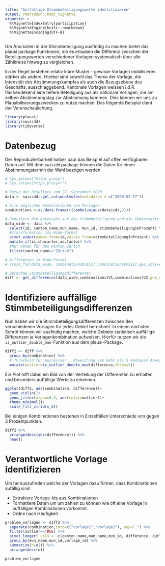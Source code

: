 ```yaml
---
title: "Auffällige Stimmbeteiligungswerte identifizieren"
output: rmarkdown::html_vignette
vignette: >
  %\VignetteIndexEntry{participation}
  %\VignetteEngine{knitr::rmarkdown}
  %\VignetteEncoding{UTF-8}
---
```


Um Anomalien in der Stimmbeteiligung ausfindig zu machen bietet das plausi package Funktionen, die es erlauben die Differenz zwischen der Beteiligungswerten verschiedener Vorlagen systematisch über alle Zählkreise hinweg zu vergleichen.

In der Regel bestehen relativ klare Muster - gewisse Vorlagen mobilisieren stärker als andere. Hierbei sind sowohl das Thema der Vorlage, die Intensität des Abstimmungskampfes als auch die Bezugsebene des Geschäfts. ausschlaggebend. Kantonale Vorlagen weissen i.d.R. flächendekend eine tiefere Beteiligung aus als nationale Vorlagen, die am selben Abstimmungstag zur Abstimmung kommen. Dies können wir uns zu Plausibilisierungszwecken zu nutze machen. Das folgende Beispiel dient der Veranschaulichung.
```r
library(plausi)
library(swissdd)
library(tidyverse)
```
# Datenbezug
Der Reproduzierbarkeit halber baut das Beispiel auf offen verfügbaren Daten auf. Mit dem `swissdd` package können die Daten für einen Abstimmungstermin der Wahl bezogen werden. 
```r

# Sys.getenv("https_proxy")
# Sys.setenv(https_proxy="")

# Bezug der Resultate vom 27. September 2020
data <- swissdd::get_nationalvotes(votedates = c("2020-09-27"))

# Alle möglichen Kombinationen von Vorlagen
combinations <-as.data.frame(t(combn(unique(data$id),2)))

# Reduziere den Datensatz auf die Stimmbeteiligung und die Gebietsattribute 
data_wide <- data %>% 
  select(id, canton_name,mun_name, mun_id, stimmbeteiligungInProzent) %>% 
  #Transformation ins Wide-format
  pivot_wider(names_from=id,values_from=stimmbeteiligungInProzent) %>% 
  mutate_if(is.character,as.factor) %>% 
  #Nur Daten für den Kanton Zürich
  filter(canton_name=="Zürich")

# Differenzen im Wide-Format
# cross_fun(data_wide, combinations$V1[2],combinations$V2[2],geo_cols=c("canton_name","mun_name","mun_id"))

# Berechne Stimmbeteiligungsdifferenzen
diff <- get_differences(data_wide,combinations$V1,combinations$V2,geo_cols=c("canton_name","mun_name","mun_id")) 
```

# Identifiziere auffällige Stimmbeteiligungsdifferenzen

Nun haben wir die Stimmbeteiligungsdifferenzen zwischen den verschiedenen Vorlagen für jedes Gebiet berechnet. In einem nächsten Schritt können wir ausfindig machen, welche Gebiete statistisch auffällige Differenzen je Vorlagenkombination aufweisen. Hierfür nutzen wir die `is_outlier_double_mad`-Funktion aus dem plausi-Package. 
```r
diff2 <- diff %>% 
  group_by(combination) %>% 
  # Threshold für Ausreisser : Abweichung von mehr als 5 medianen Abweichungen vom Median anstatt der üblichen 3.5.
  mutate(outlier=is_outlier_double_mad(difference,thres=5))
```

Ein Plot hilft dabei ein Bild von der Verteilung der Differenzen  zu erhalten und besonders auffällige Werte zu erkennen. 
```r
ggplot(diff2, aes(combination, difference))+
  geom_violin()+
  geom_jitter(alpha=0.3, aes(color=outlier))+
  theme_minimal()+
  scale_fill_viridis_d()

```
Bei einigen Kombinationen bestehen in Einzelfällen Unterschiede von gegen 3 Prozentpunkten.

```r
diff2 %>% 
  arrange(desc(abs(difference))) %>% 
  head()
```

# Verantwortliche Vorlage identifizieren

Um herauszufinden welche der Vorlagen dazu führen, dass Kombinationen aufällig sind:

- Extrahiere Vorlage-Ids aus Kombinationen
- Formattiere Daten um um zählen zu können wie oft eine Vorlage in auffälligen Kombinationen vorkommt.
- Ordne nach Häufigkeit

```r

problem_vorlagen <- diff2 %>% 
  separate(combination,into=c("vorlage1","vorlage2"), sep="_") %>% 
  filter(outlier==TRUE) %>% 
  pivot_longer( cols = -c(canton_name,mun_name,mun_id, difference, outlier), names_to="vorlage", values_to="vorlage_id") %>% 
  group_by(mun_name,mun_id,vorlage_id) %>% 
  summarize(n=n()) %>% 
  arrange(desc(n))

problem_vorlagen
  
```

